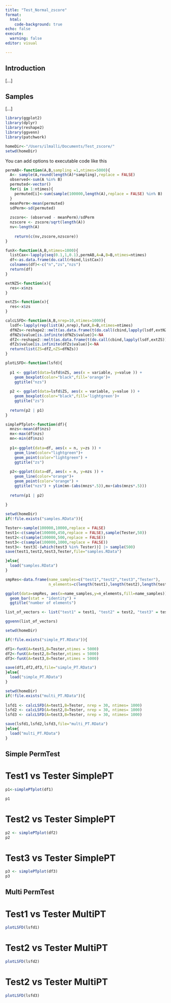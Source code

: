 ```yaml
---
title: "Test_Normal_zscore"
format: 
  html:
    code-background: true
echo: false
execute:
  warning: false
editor: visual

---
```


## Introduction

[...]

## Samples

[...]

```r

library(ggplot2)
library(dplyr)
library(reshape2)
library(ggvenn)
library(patchwork)

```
```r
homeDir<-"/Users/ilmalli/Documents/Test_zscore/"
setwd(homeDir)

```
You can add options to executable code like this

```r

permAB<-function(A,B,sampling =1,ntimes=5000){
  A<- sample(A,round(length(A)*sampling),replace = FALSE)
  observed<-sum(A %in% B)
  permuted<-vector()
  for(i in 1:ntimes){
    permuted[i]<-sum(sample(100000,length(A),replace = FALSE) %in% B)
  }
  meanPerm<-mean(permuted)
  sdPerm<-sd(permuted)
  
  zscore<- (observed - meanPerm)/sdPerm
  nzscore <- zscore/sqrt(length(A))
  nv<-length(A)
    
    return(c(nv,zscore,nzscore))
}

funX<-function(A,B,ntimes=1000){
  listCax<-lapply(seq(0.1,1,0.1),permAB,A=A,B=B,ntimes=ntimes)
  df<-as.data.frame(do.call(rbind,listCax))
  colnames(df)<-c("n","zs","nzs")
  return(df)
}

extNZS<-function(x){
  res<-x$nzs
}

extZS<-function(x){
  res<-x$zs
}

calcLSFD<-function(A,B,nrep=10,ntimes=1000){
  lsdf<-lapply(rep(list(A),nrep),funX,B=B,ntimes=ntimes)
  dfNZs<-reshape2::melt(as.data.frame(t(do.call(cbind,lapply(lsdf,extNZS)))))
  dfNZs$value[is.infinite(dfNZs$value)]<-NA
  dfZ<-reshape2::melt(as.data.frame(t(do.call(cbind,lapply(lsdf,extZS)))))
  dfZs$value[is.infinite(dfZs$value)]<-NA
  return(list(ZS=dfZ,nZS=dfNZs))
}

plotLSFD<-function(lsfd){
  
  p1 <- ggplot(data=lsfd$nZS, aes(x = variable, y=value )) +
    geom_boxplot(color="black",fill='orange')+
    ggtitle("nzs")
  
  p2 <- ggplot(data=lsfd$ZS, aes(x = variable, y=value )) +
    geom_boxplot(color="black",fill='lightgreen')+
    ggtitle("zs")
  
  return(p2 | p1)
}

simplePTplot<-function(df){
  mnzs<-mean(df$nzs)
  mx<-max(df$nzs)
  mn<-min(df$nzs)
  
  p1<-ggplot(data=df, aes(x = n, y=zs )) +
    geom_line(color="lightgreen")+
    geom_point(color="lightgreen") +
    ggtitle("zs")
  
  p2<-ggplot(data=df, aes(x = n, y=nzs )) +
    geom_line(color="orange")+
    geom_point(color="orange") +
    ggtitle("nzs") + ylim(mn-(abs(mnzs*.5)),mx+(abs(mnzs*.5)))
  
  return(p1 | p2)
  
}
```


```r

setwd(homeDir)
if(!file.exists("samples.RData")){

Tester<-sample(100000,10000,replace = FALSE)
test1<-c(sample(100000,450,replace = FALSE),sample(Tester,50))
test2<-c(sample(100000,500,replace = FALSE))
test3<-c(sample(100000,1000,replace = FALSE))
test3<- test3[-(which(test3 %in% Tester))] |> sample(500) 
save(test1,test2,test3,Tester,file="samples.RData")

}else{
  load("samples.RData")
}

```

```r

smpRes<-data.frame(name_samples=c("test1","test2","test3","Tester"),
                   n_elements=c(length(test1),length(test2),length(test3),length(Tester)))

ggplot(data=smpRes, aes(x=name_samples,y=n_elements,fill=name_samples)) + 
  geom_bar(stat = "identity") +
  ggtitle("number of elements")

list_of_vectors <- list("test1" = test1, "test2" = test2, "test3" = test3, "Tester" = Tester)

ggvenn(list_of_vectors)
```

```r
setwd(homeDir)

if(!file.exists("simple_PT.RData")){

df1<-funX(A=test1,B=Tester,ntimes = 5000)
df2<-funX(A=test2,B=Tester,ntimes = 5000)
df3<-funX(A=test3,B=Tester,ntimes = 5000)

save(df1,df2,df3,file="simple_PT.RData")
}else{
  load("simple_PT.RData")
}

```

```r
setwd(homeDir)
if(!file.exists("multi_PT.RData")){
  
lsfd1 <- calcLSFD(A=test1,B=Tester, nrep = 30, ntimes= 1000)
lsfd2 <- calcLSFD(A=test2,B=Tester, nrep = 30, ntimes= 1000)
lsfd3 <- calcLSFD(A=test3,B=Tester, nrep = 30, ntimes= 1000)

save(lsfd1,lsfd2,lsfd3,file="multi_PT.RData")
}else{
  load("multi_PT.RData")
}


```

## Simple PermTest

::: {.panel-tabset}

# Test1 vs Tester SimplePT
```r

p1<-simplePTplot(df1)

p1
```

# Test2 vs Tester SimplePT

```r
p2 <- simplePTplot(df2)
p2
```

# Test3 vs Tester SimplePT

```r
p3 <- simplePTplot(df3)
p3
```

:::

## Multi PermTest

::: {.panel-tabset}

# Test1 vs Tester MultiPT
```r

plotLSFD(lsfd1)
```

# Test2 vs Tester MultiPT
```r
plotLSFD(lsfd2)
```

# Test2 vs Tester MultiPT
```r
plotLSFD(lsfd3)
```

:::

